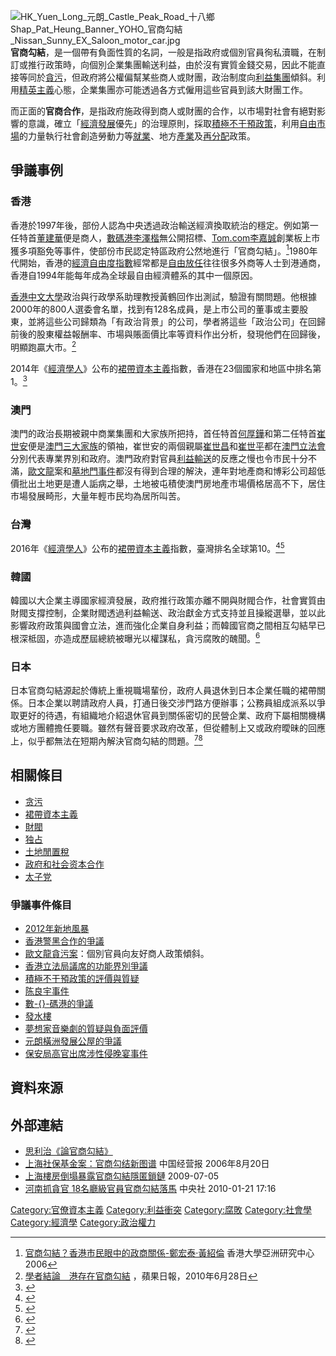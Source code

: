 [[File:HK_Yuen_Long_元朗_Castle_Peak_Road_十八鄉Shap_Pat_Heung_Banner_YOHO_官商勾結_Nissan_Sunny_EX_Saloon_motor_car.jpg|thumb]]
'''官商勾結'''，是一個帶有負面性質的名詞，一般是指政府或個別官員徇私瀆職，在制訂或推行政策時，向個別企業集團輸送利益，由於沒有實質金錢交易，因此不能直接等同於[[貪污|貪污]]，但政府將公權偏幫某些商人或財團，政治制度向[[利益集團|利益集團]]傾斜。利用[[精英主義|精英主義]]心態，企業集團亦可能透過各方式僱用這些官員到該大財團工作。

而正面的'''官商合作'''，是指政府施政得到商人或財團的合作，以市場對社會有絕對影響的意識，確立「[[經濟發展|經濟發展]]優先」的治理原則，採取[[積極不干預政策|積極不干預政策]]，利用[[自由市場|自由市場]]的力量執行社會創造勞動力等[[就業|就業]]、地方[[產業結構|產業]]及[[再分配|再分配]]政策。

==爭議事例==
===香港===
香港於1997年後，部份人認為中央透過政治輸送經濟換取統治的穩定。例如第一任特首[[董建華|董建華]]便是商人，[[數碼港|數碼港]][[李澤楷|李澤楷]]無公開招標、[[Tom.com|Tom.com]][[李嘉誠|李嘉誠]]創業板上市獲多項豁免等事件，使部份市民認定特區政府公然地進行「官商勾結」。<ref>[http://www.hku.hk/cas/pub/Occasional3_zheng&wong.pdf 官商勾結？香港市民眼中的政商關係-鄭宏泰‧黃紹倫] {{Wayback|url=http://www.hku.hk/cas/pub/Occasional3_zheng%26wong.pdf |date=20090419075020 }}香港大學亞洲研究中心 2006</ref>1980年代開始，香港的[[經濟自由度指數|經濟自由度指數]]經常都是[[自由放任|自由放任]]往往很多外商等人士到港通商，香港自1994年能每年成為全球最自由經濟體系的其中一個原因。

[[香港中文大學|香港中文大學]]政治與行政學系助理教授黃鶴回作出測試，驗證有關問題。他根據2000年的800人選委會名單，找到有128名成員，是上市公司的董事或主要股東，並將這些公司歸類為「有政治背景」的公司，學者將這些「政治公司」在回歸前後的股東權益報酬率、市場與賬面價比率等資料作出分析，發現他們在回歸後，明顯跑贏大市。<ref>[http://hk.apple.nextmedia.com/template/apple/art_main.php?iss_id=20100628&sec_id=4104&subsec_id=11867&art_id=14181246 學者結論　港存在官商勾結] {{Wayback|url=http://hk.apple.nextmedia.com/template/apple/art_main.php?iss_id=20100628&sec_id=4104&subsec_id=11867&art_id=14181246 |date=20100701034804 }}，蘋果日報，2010年6月28日</ref>

2014年《[[經濟學人|經濟學人]]》公布的[[裙帶資本主義|裙帶資本主義]]指數，香港在23個國家和地區中排名第1。<ref>{{Cite news |url=http://hk.apple.nextmedia.com/news/art/20140328/18671388 |title=蘋論：財閥壟斷指數　香港高踞榜首 |work=蘋果日報 |date=2014-03-28 |accessdate=2017-08-10 |archive-date=2017-08-10 |archive-url=https://web.archive.org/web/20170810053338/http://hk.apple.nextmedia.com/news/art/20140328/18671388 |dead-url=no }}</ref>

===澳門===
澳門的政治長期被親中商業集團和大家族所把持，首任特首[[何厚鏵|何厚鏵]]和第二任特首[[崔世安|崔世安]]便是[[澳門三大家族|澳門三大家族]]的領袖，崔世安的兩個親屬[[崔世昌_(1954年)|崔世昌]]和[[崔世平|崔世平]]都在[[澳門立法會|澳門立法會]]分別代表專業界別和政府。澳門政府對官員[[利益輸送|利益輸送]]的反應之慢也令市民十分不滿，[[歐文龍|歐文龍]]案和[[墓地門事件|墓地門事件]]都沒有得到合理的解決，連年對地產商和博彩公司超低價批出土地更是遭人詬病之舉，土地被屯積使澳門房地產市場價格居高不下，居住市場發展畸形，大量年輕市民均為居所叫苦。
 
===台灣===
2016年《[[經濟學人|經濟學人]]》公布的[[裙帶資本主義|裙帶資本主義]]指數，臺灣排名全球第10。<ref>{{Cite journal|title=The party winds down|url=https://www.economist.com/international/2016/05/07/the-party-winds-down|date=2016-05-07|journal=The Economist|issn=0013-0613|access-date=2022-03-16|archive-date=2022-04-01|archive-url=https://web.archive.org/web/20220401060619/https://www.economist.com/international/2016/05/07/the-party-winds-down}}</ref><ref>{{Cite web |url=https://www.thenewslens.com/article/29188 |title=經濟學人「靠關係才能賺錢」指數：台灣超越中國、排名全球前10 |accessdate=2017-04-08 |archive-date=2017-04-09 |archive-url=https://web.archive.org/web/20170409021215/https://www.thenewslens.com/article/29188 |dead-url=no }}</ref>

===韓國===
韓國以大企業主導國家經濟發展，政府推行政策亦離不開與財閥合作，社會實質由財閥支撐控制，企業財閥透過利益輸送、政治獻金方式支持並且操縱選舉，並以此影響政府政策與國會立法，進而強化企業自身利益；而韓國官商之間相互勾結早已根深柢固，亦造成歷屆總統被曝光以權謀私，貪污腐敗的醜聞。<ref>{{Cite web |url=https://www.thenewslens.com/article/92694 |title=韓國總統民主化後全陷貪腐醜聞，再度修憲有救嗎？ |accessdate=2020-08-20 |archive-date=2019-06-29 |archive-url=https://web.archive.org/web/20190629173247/https://www.thenewslens.com/article/92694 |dead-url=no }}</ref>

===日本===
日本官商勾結源起於傳統上重視職場輩份，政府人員退休到日本企業任職的裙帶關係。日本企業以聘請政府人員，打通日後交涉門路方便辦事；公務員組成派系以爭取更好的待遇，有組織地介紹退休官員到關係密切的民營企業、政府下屬相關機構或地方團體擔任要職。雖然有聲音要求政府改革，但從體制上又或政府曖昧的回應上，似乎都無法在短期內解決官商勾結的問題。<ref>{{Cite web|title=日本文部科學省事務次官涉貪辭職下台|url=https://news.now.com/home/international/player?newsId=321135|access-date=2022-03-16|work=Now 新聞|language=zh-hk|archive-date=2021-09-17|archive-url=https://web.archive.org/web/20210917124316/https://news.now.com/home/international/player?newsId=321135}}</ref><ref>{{Cite web|title=【從延後利益說起】到處都是官商勾結 旋轉門與神明下凡|url=https://www.hk01.com/政經社/14566/夏水-從延後利益說起-到處都是官商勾結-旋轉門與神明下凡-01博評|access-date=2022-03-16|date=2016-04-01|last=夏水|work=香港01|language=zh-HK|archive-date=2022-03-16|archive-url=https://web.archive.org/web/20220316001753/https://www.hk01.com/%E6%94%BF%E7%B6%93%E7%A4%BE/14566/%E5%A4%8F%E6%B0%B4-%E5%BE%9E%E5%BB%B6%E5%BE%8C%E5%88%A9%E7%9B%8A%E8%AA%AA%E8%B5%B7-%E5%88%B0%E8%99%95%E9%83%BD%E6%98%AF%E5%AE%98%E5%95%86%E5%8B%BE%E7%B5%90-%E6%97%8B%E8%BD%89%E9%96%80%E8%88%87%E7%A5%9E%E6%98%8E%E4%B8%8B%E5%87%A1-01%E5%8D%9A%E8%A9%95}}</ref>

==相關條目==
* [[贪污|贪污]]
* [[裙帶資本主義|裙帶資本主義]]
* [[財閥|財閥]]
* [[独占|独占]]
* [[土地閒置稅|土地閒置稅]]
* [[政府和社会资本合作|政府和社会资本合作]]
* [[太子党|太子党]]

=== 爭議事件條目 ===
* [[2012年新地風暴|2012年新地風暴]]
* [[警黑合作|香港警黑合作的爭議]]
* [[歐文龍貪污案|歐文龍貪污案]]：個別官員向友好商人政策傾斜。
* [[功能界別#爭議|香港立法局議席的功能界別爭議]]
* [[積極不干預#評價與質疑|積極不干預政策的評價與質疑]]
* [[陈良宇事件|陈良宇事件]]
* [[數碼港#爭議|數-{}-碼港的爭議]]
* [[發水樓|發水樓]]
* [[夢想家#質疑與負面評價|夢想家音樂劇的質疑與負面評價]]
* [[橫洲_(元朗)#發展公屋爭議|元朗橫洲發展公屋的爭議]]
* [[保安局高官出席涉性侵晚宴事件|保安局高官出席涉性侵晚宴事件]]

==資料來源==
{{Reflist}}

==外部連結==
<div class="references-small">
* [https://web.archive.org/web/20091027044746/http://hk.geocities.com/franklenchoi/commentary/koo_seung_au_kit.html 思利治《論官商勾結》]
* [http://news.xinhuanet.com/fortune/2006-08/20/content_4983597.htm 上海社保基金案：官商勾结新图谱]{{Wayback|url=http://news.xinhuanet.com/fortune/2006-08/20/content_4983597.htm |date=20090304171840 }} 中国经营报 2006年8月20日
* [http://www.chinareviewnews.com/doc/1010/1/3/2/101013224.html?coluid=7&kindid=0&docid=101013224 上海樓房倒塌暴露官商勾結隱匿鎖鏈]{{Wayback|url=http://www.chinareviewnews.com/doc/1010/1/3/2/101013224.html?coluid=7&kindid=0&docid=101013224 |date=20100203152258 }} 2009-07-05
* [http://n.yam.com/cna/china/201001/20100121375894.html 河南抓貪官 18名廳級官員官商勾結落馬] 中央社 2010-01-21 17:16
</div>

{{DEFAULTSORT:G官商勾結}}
[[Category:官僚資本主義|Category:官僚資本主義]]
[[Category:利益衝突|Category:利益衝突]]
[[Category:腐敗|Category:腐敗]]
[[Category:社會學|Category:社會學]]
[[Category:經濟學|Category:經濟學]]
[[Category:政治權力|Category:政治權力]]